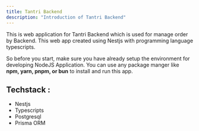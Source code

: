 ```yaml
---
title: Tantri Backend
description: "Introduction of Tantri Backend"
---
```


This is web application for Tantri Backend which is used for manage order by Backend. This web app created using Nestjs with programming language typescripts.

So before you start, make sure you have already setup the environment for developing NodeJS Application. You can use any package manger like <b>npm, yarn, pnpm, or bun</b> to install and run this app.

## Techstack :

- Nestjs
- Typescripts
- Postgresql
- Prisma ORM
